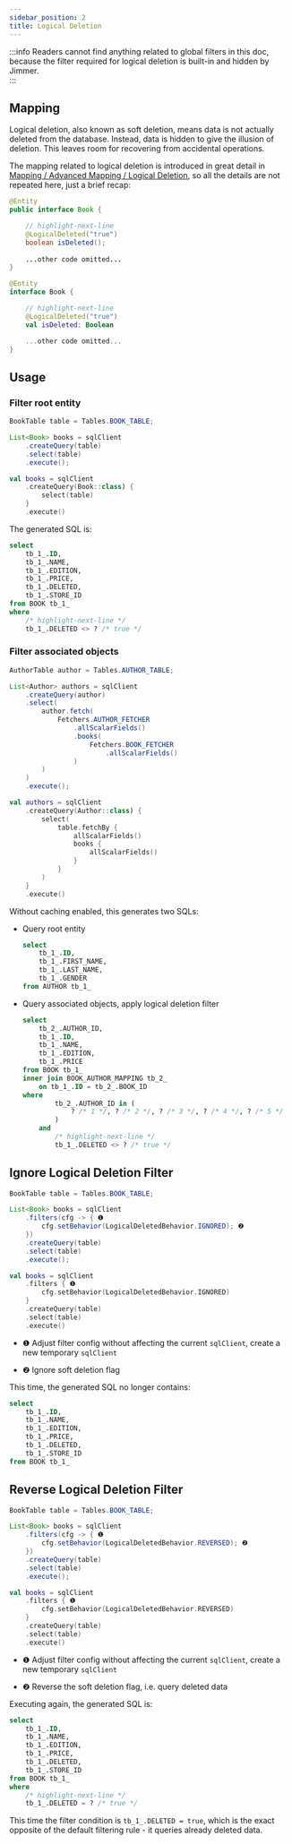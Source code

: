```yaml
---
sidebar_position: 2
title: Logical Deletion
---
```



:::info
Readers cannot find anything related to global filters in this doc, because the filter required for logical deletion is built-in and hidden by Jimmer.  
:::

## Mapping

Logical deletion, also known as soft deletion, means data is not actually deleted from the database. Instead, data is hidden to give the illusion of deletion. This leaves room for recovering from accidental operations.

The mapping related to logical deletion is introduced in great detail in [Mapping / Advanced Mapping / Logical Deletion](../../mapping/advanced/logical-deleted), so all the details are not repeated here, just a brief recap:

<Tabs groupId="language">
<TabItem value="java" label="Java">

```java title="Book.java"  
@Entity
public interface Book {

    // highlight-next-line
    @LogicalDeleted("true") 
    boolean isDeleted();
    
    ...other code omitted...
}
```

</TabItem>

<TabItem value="kotlin" label="Kotlin">

```kotlin title="Book.kt"
@Entity
interface Book {

    // highlight-next-line
    @LogicalDeleted("true")
    val isDeleted: Boolean

    ...other code omitted...
}
```

</TabItem>
</Tabs>

## Usage 

### Filter root entity

<Tabs groupId="language">
<TabItem value="java" label="Java">

```java
BookTable table = Tables.BOOK_TABLE;

List<Book> books = sqlClient
    .createQuery(table)
    .select(table)
    .execute(); 
```

</TabItem>

<TabItem value="kotlin" label="Kotlin">

```kotlin 
val books = sqlClient
    .createQuery(Book::class) {
        select(table)
    }
    .execute()
```

</TabItem>
</Tabs>

The generated SQL is:

```sql
select
    tb_1_.ID,
    tb_1_.NAME, 
    tb_1_.EDITION,
    tb_1_.PRICE,
    tb_1_.DELETED,
    tb_1_.STORE_ID
from BOOK tb_1_
where
    /* highlight-next-line */  
    tb_1_.DELETED <> ? /* true */
```

### Filter associated objects

<Tabs groupId="language">
<TabItem value="java" label="Java">

```java
AuthorTable author = Tables.AUTHOR_TABLE;

List<Author> authors = sqlClient
    .createQuery(author) 
    .select(
        author.fetch(
            Fetchers.AUTHOR_FETCHER
                .allScalarFields()
                .books(
                    Fetchers.BOOK_FETCHER
                        .allScalarFields()
                )
        )
    )
    .execute();
```

</TabItem>

<TabItem value="kotlin" label="Kotlin">

```kotlin
val authors = sqlClient
    .createQuery(Author::class) {
        select(
            table.fetchBy {
                allScalarFields()
                books {
                    allScalarFields()
                }
            }
        )
    }
    .execute() 
```

</TabItem>
</Tabs>

Without caching enabled, this generates two SQLs:

-   Query root entity

    ```sql
    select
        tb_1_.ID,
        tb_1_.FIRST_NAME,
        tb_1_.LAST_NAME,
        tb_1_.GENDER
    from AUTHOR tb_1_
    ```

-   Query associated objects, apply logical deletion filter

    ```sql
    select
        tb_2_.AUTHOR_ID,
        tb_1_.ID,
        tb_1_.NAME,
        tb_1_.EDITION,
        tb_1_.PRICE 
    from BOOK tb_1_
    inner join BOOK_AUTHOR_MAPPING tb_2_
        on tb_1_.ID = tb_2_.BOOK_ID
    where
            tb_2_.AUTHOR_ID in (
                ? /* 1 */, ? /* 2 */, ? /* 3 */, ? /* 4 */, ? /* 5 */  
            )
        and
            /* highlight-next-line */
            tb_1_.DELETED <> ? /* true */
    ```
    
## Ignore Logical Deletion Filter   

<Tabs groupId="language">
<TabItem value="java" label="Java">

```java 
BookTable table = Tables.BOOK_TABLE;

List<Book> books = sqlClient
    .filters(cfg -> { ❶
        cfg.setBehavior(LogicalDeletedBehavior.IGNORED); ❷
    })
    .createQuery(table)
    .select(table)
    .execute();
```

</TabItem>

<TabItem value="kotlin" label="Kotlin">

```kotlin
val books = sqlClient
    .filters { ❶
        cfg.setBehavior(LogicalDeletedBehavior.IGNORED)
    } 
    .createQuery(table)
    .select(table)
    .execute()
```

</TabItem>
</Tabs>

-   ❶ Adjust filter config without affecting the current `sqlClient`, create a new temporary `sqlClient`

-   ❷ Ignore soft deletion flag  

This time, the generated SQL no longer contains:

```sql 
select
    tb_1_.ID,
    tb_1_.NAME,
    tb_1_.EDITION,
    tb_1_.PRICE,
    tb_1_.DELETED,
    tb_1_.STORE_ID
from BOOK tb_1_
```

## Reverse Logical Deletion Filter

<Tabs groupId="language">
<TabItem value="java" label="Java">

```java
BookTable table = Tables.BOOK_TABLE;

List<Book> books = sqlClient
    .filters(cfg -> { ❶
        cfg.setBehavior(LogicalDeletedBehavior.REVERSED); ❷
    })
    .createQuery(table)
    .select(table)
    .execute(); 
```

</TabItem>

<TabItem value="kotlin" label="Kotlin">

```kotlin  
val books = sqlClient
    .filters { ❶
        cfg.setBehavior(LogicalDeletedBehavior.REVERSED) 
    }
    .createQuery(table)
    .select(table) 
    .execute()
```

</TabItem>
</Tabs>

-   ❶ Adjust filter config without affecting the current `sqlClient`, create a new temporary `sqlClient` 

-   ❷ Reverse the soft deletion flag, i.e. query deleted data

Executing again, the generated SQL is:  

```sql
select
    tb_1_.ID,
    tb_1_.NAME,
    tb_1_.EDITION,
    tb_1_.PRICE, 
    tb_1_.DELETED,
    tb_1_.STORE_ID
from BOOK tb_1_
where
    /* highlight-next-line */
    tb_1_.DELETED = ? /* true */ 
```

This time the filter condition is `tb_1_.DELETED = true`, which is the exact opposite of the default filtering rule - it queries already deleted data.
